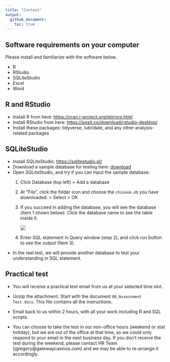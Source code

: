```yaml
---
title: "Content"
output: 
  github_document:
    toc: true
---
```


## Software requirements on your computer

Please install and familiarize with the software below.

-   R
-   RStudio
-   SQLiteStudio
-   Excel
-   Word

## R and RStudio

-   Install R from here: <https://cran.r-project.org/mirrors.html>
-   Install RStudio from here: <https://posit.co/download/rstudio-desktop/>
-   Install these packages: tidyverse, lubridate, and any other analysis-related packages

## SQLiteStudio

-   Install SQLiteStudio: <https://sqlitestudio.pl/>
-   Download a sample database for testing here: [download](assets/chinook.db)
-   Open SQLiteStudio, and try if you can input the sample database:
    1.  Click Database (top left) \> Add a database

    2.  At "File", click the folder icon and choose the `chinook.db` you have downloaded. \> Select \> OK

    3.  If you succeed in adding the database, you will see the database (item 1 shown below). Click the database name to see the table inside it.

        ![](assets/SQLiteStudio.png)

    4.  Enter SQL statement in Query window (step 2), and click run button to see the output (Item 3).
-   In the real test, we will provide another database to test your understanding in SQL statement.

## Practical test

-   You will receive a practical test email from us at your selected time slot.

-   Unzip the attachment. Start with the document `00_Assessment Test.docx`. This file contains all the instructions.

-   Email back to us within 2 hours, with all your work including R and SQL scripts.

-   You can choose to take the test in our non-office hours (weekend or stat holiday), but we are out of the office at that time, so we could only respond to your email in the next business day. If you don't receive the test during the weekend, please contact HR Team (jgregory\@gatewaycasinos.com) and we may be able to re-arrange it accordingly.
